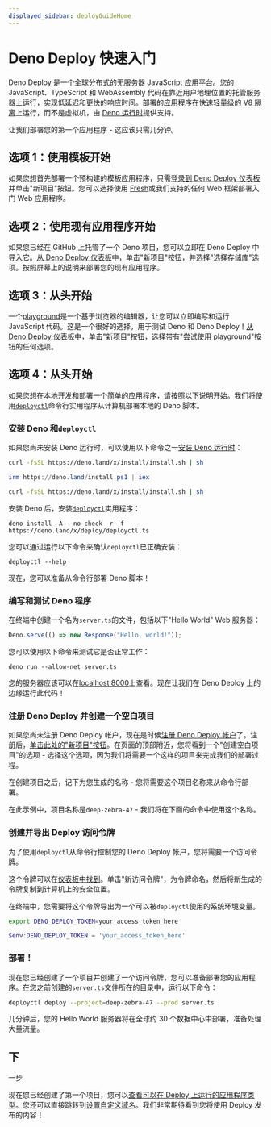 ```yaml
---
displayed_sidebar: deployGuideHome
---
```


# Deno Deploy 快速入门

Deno Deploy 是一个全球分布式的无服务器 JavaScript 应用平台。您的 JavaScript、TypeScript 和 WebAssembly 代码在靠近用户地理位置的托管服务器上运行，实现低延迟和更快的响应时间。部署的应用程序在快速轻量级的 [V8 隔离](https://deno.com/blog/anatomy-isolate-cloud)上运行，而不是虚拟机，由 [Deno 运行时](/runtime/manual)提供支持。

让我们部署您的第一个应用程序 - 这应该只需几分钟。

## 选项 1：使用模板开始

如果您想首先部署一个预构建的模板应用程序，只需[登录到 Deno Deploy 仪表板](https://dash.deno.com)并单击"新项目"按钮。您可以选择使用 [Fresh](https://fresh.deno.dev)或我们支持的任何 Web 框架部署入门 Web 应用程序。

## 选项 2：使用现有应用程序开始

如果您已经在 GitHub 上托管了一个 Deno 项目，您可以立即在 Deno Deploy 中导入它。[从 Deno Deploy 仪表板](https://dash.deno.com)中，单击"新项目"按钮，并选择"选择存储库"选项。按照屏幕上的说明来部署您的现有应用程序。

## 选项 3：从头开始

一个[playground](./playgrounds.md)是一个基于浏览器的编辑器，让您可以立即编写和运行 JavaScript 代码。这是一个很好的选择，用于测试 Deno 和 Deno Deploy！[从 Deno Deploy 仪表板](https://dash.deno.com)中，单击"新项目"按钮，选择带有"尝试使用 playground"按钮的任何选项。

## 选项 4：从头开始

如果您想在本地开发和部署一个简单的应用程序，请按照以下说明开始。我们将使用[`deployctl`](./deployctl.md)命令行实用程序从计算机部署本地的 Deno 脚本。

### 安装 Deno 和`deployctl`

如果您尚未安装 Deno 运行时，可以使用以下命令之一[安装 Deno 运行时](/runtime/manual/getting_started/installation)：

<Tabs groupId="operating-systems">
  <TabItem value="mac" label="macOS" default>

```sh
curl -fsSL https://deno.land/x/install/install.sh | sh
```

</TabItem>
  <TabItem  value="windows" label="Windows">

```powershell
irm https://deno.land/install.ps1 | iex
```

</TabItem>
  <TabItem value="linux" label="Linux">

```sh
curl -fsSL https://deno.land/x/install/install.sh | sh
```

</TabItem>
</Tabs>

安装 Deno 后，安装[`deployctl`](./deployctl.md)实用程序：

```
deno install -A --no-check -r -f https://deno.land/x/deploy/deployctl.ts
```

您可以通过运行以下命令来确认`deployctl`已正确安装：

```
deployctl --help
```

现在，您可以准备从命令行部署 Deno 脚本！

### 编写和测试 Deno 程序

在终端中创建一个名为`server.ts`的文件，包括以下"Hello World" Web 服务器：

```ts title="server.ts"
Deno.serve(() => new Response("Hello, world!"));
```

您可以使用以下命令来测试它是否正常工作：

```
deno run --allow-net server.ts
```

您的服务器应该可以在[localhost:8000](http://localhost:8000)上查看。现在让我们在 Deno Deploy 上的边缘运行此代码！

### 注册 Deno Deploy 并创建一个空白项目

如果您尚未注册 Deno Deploy 帐户，现在是时候[注册 Deno Deploy 帐户](https://dash.deno.com)了。注册后，[单击此处的"新项目"按钮](https://dash.deno.com)。在页面的顶部附近，您将看到一个"创建空白项目"的选项 - 选择这个选项，因为我们将需要一个这样的项目来完成我们的部署过程。

在创建项目之后，记下为您生成的名称 - 您将需要这个项目名称来从命令行部署。

在此示例中，项目名称是`deep-zebra-47` - 我们将在下面的命令中使用这个名称。

### 创建并导出 Deploy 访问令牌

为了使用`deployctl`从命令行控制您的 Deno Deploy 帐户，您将需要一个访问令牌。

这个令牌可以在[仪表板中找到](https://dash.deno.com/account#access-tokens)。单击"新访问令牌"，为令牌命名，然后将新生成的令牌复制到计算机上的安全位置。

在终端中，您需要将这个令牌导出为一个可以被`deployctl`使用的系统环境变量。

<Tabs groupId="shells">
<TabItem value="bash" label="macOS / Linux" default>

```sh
export DENO_DEPLOY_TOKEN=your_access_token_here
```

</TabItem>

<TabItem  value="powershell" label=" Windows (PowerShell)">

```powershell
$env:DENO_DEPLOY_TOKEN = 'your_access_token_here'
```

</TabItem>
</Tabs>

### 部署！

现在您已经创建了一个项目并创建了一个访问令牌，您可以准备部署您的应用程序。在您之前创建的`server.ts`文件所在的目录中，运行以下命令：

```sh
deployctl deploy --project=deep-zebra-47 --prod server.ts
```

几分钟后，您的 Hello World 服务器将在全球约 30 个数据中心中部署，准备处理大量流量。

## 下

一步

现在您已经创建了第一个项目，您可以[查看可以在 Deploy 上运行的应用程序类型](./use-cases.md)。您还可以直接跳转到[设置自定义域名](./custom-domains.md)。我们非常期待看到您将使用 Deploy 发布的内容！
